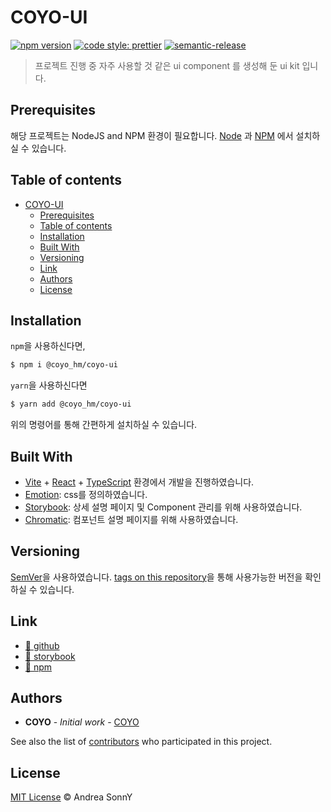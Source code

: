 # COYO-UI

[![npm version](https://img.shields.io/npm/v/%40coyo_hm%2Fcoyo-ui)](https://www.npmjs.com/package/@coyo_hm/coyo-ui)
[![code style: prettier](https://img.shields.io/badge/code_style-prettier-ff69b4.svg)](https://github.com/prettier/prettier)
[![semantic-release](https://img.shields.io/badge/%20%20%F0%9F%93%A6%F0%9F%9A%80-semantic--release-e10079.svg)](https://github.com/semantic-release/semantic-release)



> 프로젝트 진행 중 자주 사용할 것 같은 ui component 를 생성해 둔 ui kit 입니다.


## Prerequisites

해당 프로젝트는 NodeJS and NPM 환경이 필요합니다.
[Node](http://nodejs.org/) 과 [NPM](https://npmjs.org/) 에서 설치하실 수 있습니다.

## Table of contents

- [COYO-UI](#COYO-UI)
  - [Prerequisites](#prerequisites)
  - [Table of contents](#table-of-contents)
  - [Installation](#installation)
  - [Built With](#built-with)
  - [Versioning](#versioning)
  - [Link](#link)
  - [Authors](#authors)
  - [License](#license)

## Installation

`npm`을 사용하신다면,
```sh
$ npm i @coyo_hm/coyo-ui
```

`yarn`을 사용하신다면

```sh
$ yarn add @coyo_hm/coyo-ui
```
위의 명령어를 통해 간편하게 설치하실 수 있습니다.

## Built With

* [Vite](https://ko.vitejs.dev/guide/) + [React](https://react.dev/) + [TypeScript](https://www.typescriptlang.org/) 환경에서 개발을 진행하였습니다.
* [Emotion](https://emotion.sh/docs/introduction): css를 정의하였습니다.
* [Storybook](https://storybook.js.org/): 상세 설명 페이지 및 Component 관리를 위해 사용하였습니다.
* [Chromatic](https://www.chromatic.com/): 컴포넌트 설명 페이지를 위해 사용하였습니다.

## Versioning

[SemVer](http://semver.org/)을 사용하였습니다.
[tags on this repository](https://github.com/COYO-HM/coyo-ui/tags)을 통해 사용가능한 버전을 확인하실 수 있습니다.

## Link

* [🔗 github](https://github.com/coyo-hm/coyo-ui)
* [🔗 storybook](https://main--65ae91d7cdf7712a838d310c.chromatic.com/?path=/docs/coyo-ui--docs)
* [🔗 npm](https://www.npmjs.com/package/@coyo_hm/coyo-ui)

## Authors

* **COYO** - *Initial work* - [COYO](https://github.com/COYO-HM)

See also the list of [contributors](https://github.com/COYO-HM/coyo-ui/contributors) who participated in this project.

## License

[MIT License](https://andreasonny.mit-license.org/2019) © Andrea SonnY
